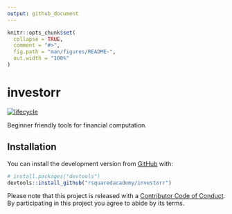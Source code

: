 ```yaml
---
output: github_document
---
```


<!-- README.md is generated from README.Rmd. Please edit that file -->

```r
knitr::opts_chunk$set(
  collapse = TRUE,
  comment = "#>",
  fig.path = "man/figures/README-",
  out.width = "100%"
)
```
# investorr

[![lifecycle](https://img.shields.io/badge/lifecycle-experimental-orange.svg)](https://www.tidyverse.org/lifecycle/#experimental)


Beginner friendly tools for financial computation.

## Installation

You can install the development version from [GitHub](https://github.com/) with:

``` r
# install.packages("devtools")
devtools::install_github("rsquaredacademy/investorr")
```

Please note that this project is released with a [Contributor Code of Conduct](CODE_OF_CONDUCT.md). By participating in this project you agree to abide by its terms.

